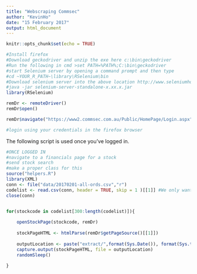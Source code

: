 ```yaml
---
title: "Webscraping Commsec"
author: "KevinHo"
date: "15 February 2017"
output: html_document
---
```


```r
knitr::opts_chunk$set(echo = TRUE)

```


```r
#Install firefox
#Download geckodriver and unzip the exe here c:\bin\geckodriver
#Run the following in cmd >set PATH=%PATH%;C:\bin\geckodriver
#start Selenium server by opening a command prompt and then type
#cd ~YOUR_R_PATH~\library\RSelenium\bin
#Download selenium server into the above location http://www.seleniumhq.org/download/ 
#java -jar selenium-server-standalone-x.xx.x.jar
library(RSelenium)

remDr <- remoteDriver()
remDr$open()

remDr$navigate("https://www2.commsec.com.au/Public/HomePage/Login.aspx")

#login using your credentials in the firefox browser
```

The following script is used once you've logged in.
```r
#ONCE LOGGED IN
#navigate to a financials page for a stock
#send stock search
#make a proper class for this
source("helpers.R")
library(XML)
conn <- file("data/20170201-all-ords.csv","r")
codelist <- read.csv(conn, header = TRUE, skip = 1 )[[1]] #We only want the first column of the csv
close(conn)


for(stockcode in codelist[300:length(codelist)]){
    
    openStockPage(stockcode, remDr)
    
    stockPageHTML <- htmlParse(remDr$getPageSource()[[1]])
    
    outputLocation <- paste("extract/",format(Sys.Date()), format(Sys.time(), "%H%M%S")," ",stockcode,".txt",sep = "")
    capture.output(stockPageHTML, file = outputLocation)
    randomSleep()
    
}

```

 
 
